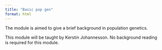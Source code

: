 ```yaml
---
title: "Basic pop gen"
format: html
---
```


The module is aimed to give a brief background in population genetics.

This module will be taught by Kerstin Johannesson. No background reading is required for this module.
